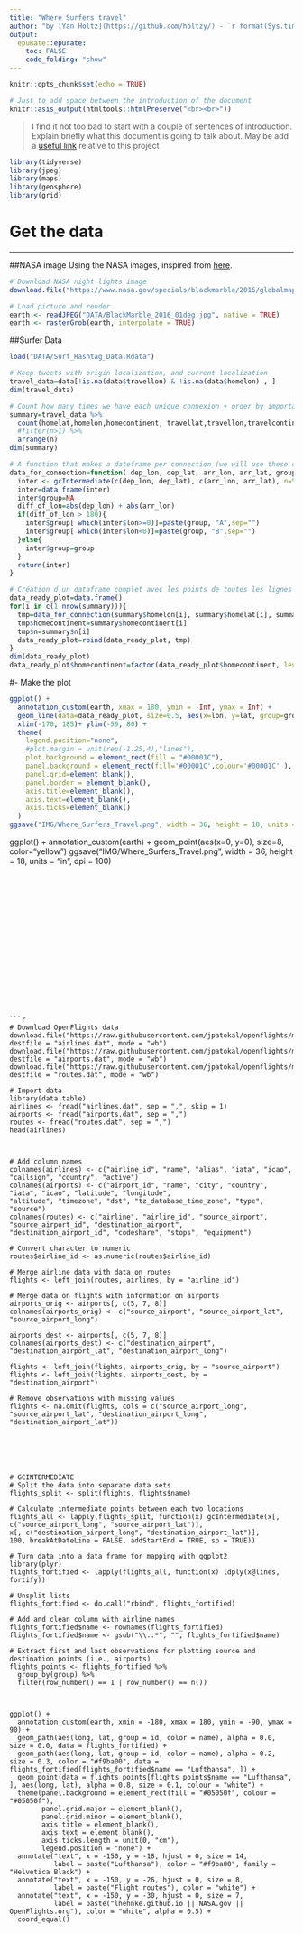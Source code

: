 ```yaml
---
title: "Where Surfers travel"
author: "by [Yan Holtz](https://github.com/holtzy/) - `r format(Sys.time(), '%d %B %Y')`"
output:
  epuRate::epurate:
    toc: FALSE
    code_folding: "show"
---
```


```r
knitr::opts_chunk$set(echo = TRUE)
```
  
```r
# Just to add space between the introduction of the document
knitr::asis_output(htmltools::htmlPreserve("<br><br>"))
```


> I find it not too bad to start with a couple of sentences of introduction. Explain briefly what this document is going to talk about. May be add a [useful link](www.r-graph-gallery.com) relative to this project

```r
library(tidyverse)
library(jpeg)
library(maps)
library(geosphere)
library(grid)

```



# Get the data
***

##NASA image
Using the NASA images, inspired from [here](https://www.dataplanes.org/notes/2018/01/27/flight-routes-night-lights). 
```r
# Download NASA night lights image
download.file("https://www.nasa.gov/specials/blackmarble/2016/globalmaps/BlackMarble_2016_01deg.jpg", destfile = "DATA/BlackMarble_2016_01deg.jpg", mode = "wb")

# Load picture and render
earth <- readJPEG("DATA/BlackMarble_2016_01deg.jpg", native = TRUE)
earth <- rasterGrob(earth, interpolate = TRUE)
```

##Surfer Data
```r
load("DATA/Surf_Hashtag_Data.Rdata")

# Keep tweets with origin localization, and current localization
travel_data=data[!is.na(data$travellon) & !is.na(data$homelon) , ]
dim(travel_data)

# Count how many times we have each unique connexion + order by importance
summary=travel_data %>% 
  count(homelat,homelon,homecontinent, travellat,travellon,travelcontinent) %>%
  #filter(n>1) %>%
  arrange(n) 
dim(summary)

# A function that makes a dateframe per connection (we will use these connections to plot each lines)
data_for_connection=function( dep_lon, dep_lat, arr_lon, arr_lat, group){
  inter <- gcIntermediate(c(dep_lon, dep_lat), c(arr_lon, arr_lat), n=50, addStartEnd=TRUE, breakAtDateLine=F)             
  inter=data.frame(inter)
  inter$group=NA
  diff_of_lon=abs(dep_lon) + abs(arr_lon)
  if(diff_of_lon > 180){
    inter$group[ which(inter$lon>=0)]=paste(group, "A",sep="")
    inter$group[ which(inter$lon<0)]=paste(group, "B",sep="")
  }else{
    inter$group=group
  }
  return(inter)
}

# Création d'un dataframe complet avec les points de toutes les lignes à faire.
data_ready_plot=data.frame()
for(i in c(1:nrow(summary))){
  tmp=data_for_connection(summary$homelon[i], summary$homelat[i], summary$travellon[i], summary$travellat[i] , i)
  tmp$homecontinent=summary$homecontinent[i]
  tmp$n=summary$n[i]
  data_ready_plot=rbind(data_ready_plot, tmp)
}
dim(data_ready_plot)
data_ready_plot$homecontinent=factor(data_ready_plot$homecontinent, levels=c("Asia","Europe","Australia","Africa","North America","South America","Antarctica"))

```



#- Make the plot

```r
ggplot() + 
  annotation_custom(earth, xmax = 180, ymin = -Inf, ymax = Inf) +
  geom_line(data=data_ready_plot, size=0.5, aes(x=lon, y=lat, group=group, colour=homecontinent, alpha=n)) +
  xlim(-170, 185)+ ylim(-59, 80) +
  theme(
    legend.position="none",
    #plot.margin = unit(rep(-1.25,4),"lines"),
    plot.background = element_rect(fill = "#00001C"),
    panel.background = element_rect(fill='#00001C',colour='#00001C' ),
    panel.grid=element_blank(), 
    panel.border = element_blank(),
    axis.title=element_blank(),
    axis.text=element_blank(),
    axis.ticks=element_blank()
  ) 
ggsave("IMG/Where_Surfers_Travel.png", width = 36, height = 18, units = "in", dpi = 100)
```






ggplot() +
  annotation_custom(earth) +
  geom_point(aes(x=0, y=0), size=8, color="yellow") 
ggsave("IMG/Where_Surfers_Travel.png", width = 36, height = 18, units = "in", dpi = 100)
```


















```r
# Download OpenFlights data
download.file("https://raw.githubusercontent.com/jpatokal/openflights/master/data/airlines.dat",
destfile = "airlines.dat", mode = "wb")
download.file("https://raw.githubusercontent.com/jpatokal/openflights/master/data/airports.dat", 
destfile = "airports.dat", mode = "wb")
download.file("https://raw.githubusercontent.com/jpatokal/openflights/master/data/routes.dat", 
destfile = "routes.dat", mode = "wb")

# Import data
library(data.table)
airlines <- fread("airlines.dat", sep = ",", skip = 1)
airports <- fread("airports.dat", sep = ",")
routes <- fread("routes.dat", sep = ",")
head(airlines)



# Add column names
colnames(airlines) <- c("airline_id", "name", "alias", "iata", "icao", "callsign", "country", "active")
colnames(airports) <- c("airport_id", "name", "city", "country", "iata", "icao", "latitude", "longitude", 
"altitude", "timezone", "dst", "tz_database_time_zone", "type", "source")
colnames(routes) <- c("airline", "airline_id", "source_airport", "source_airport_id", "destination_airport", 
"destination_airport_id", "codeshare", "stops", "equipment")

# Convert character to numeric
routes$airline_id <- as.numeric(routes$airline_id)

# Merge airline data with data on routes
flights <- left_join(routes, airlines, by = "airline_id")

# Merge data on flights with information on airports
airports_orig <- airports[, c(5, 7, 8)]
colnames(airports_orig) <- c("source_airport", "source_airport_lat", "source_airport_long")

airports_dest <- airports[, c(5, 7, 8)]
colnames(airports_dest) <- c("destination_airport", "destination_airport_lat", "destination_airport_long")

flights <- left_join(flights, airports_orig, by = "source_airport")
flights <- left_join(flights, airports_dest, by = "destination_airport")

# Remove observations with missing values
flights <- na.omit(flights, cols = c("source_airport_long", "source_airport_lat", "destination_airport_long", "destination_airport_lat"))






# GCINTERMEDIATE
# Split the data into separate data sets
flights_split <- split(flights, flights$name)

# Calculate intermediate points between each two locations
flights_all <- lapply(flights_split, function(x) gcIntermediate(x[, c("source_airport_long", "source_airport_lat")], 
x[, c("destination_airport_long", "destination_airport_lat")], 
100, breakAtDateLine = FALSE, addStartEnd = TRUE, sp = TRUE))

# Turn data into a data frame for mapping with ggplot2
library(plyr)
flights_fortified <- lapply(flights_all, function(x) ldply(x@lines, fortify))

# Unsplit lists
flights_fortified <- do.call("rbind", flights_fortified)

# Add and clean column with airline names
flights_fortified$name <- rownames(flights_fortified)
flights_fortified$name <- gsub("\\..*", "", flights_fortified$name)

# Extract first and last observations for plotting source and destination points (i.e., airports)
flights_points <- flights_fortified %>%
  group_by(group) %>%
  filter(row_number() == 1 | row_number() == n())



ggplot() +
  annotation_custom(earth, xmin = -180, xmax = 180, ymin = -90, ymax = 90) +
  geom_path(aes(long, lat, group = id, color = name), alpha = 0.0, size = 0.0, data = flights_fortified) + 
  geom_path(aes(long, lat, group = id, color = name), alpha = 0.2, size = 0.3, color = "#f9ba00", data = flights_fortified[flights_fortified$name == "Lufthansa", ]) + 
  geom_point(data = flights_points[flights_points$name == "Lufthansa", ], aes(long, lat), alpha = 0.8, size = 0.1, colour = "white") +
  theme(panel.background = element_rect(fill = "#05050f", colour = "#05050f"), 
        panel.grid.major = element_blank(),
        panel.grid.minor = element_blank(), 
        axis.title = element_blank(), 
        axis.text = element_blank(), 
        axis.ticks.length = unit(0, "cm"),
        legend.position = "none") +
  annotate("text", x = -150, y = -18, hjust = 0, size = 14,
           label = paste("Lufthansa"), color = "#f9ba00", family = "Helvetica Black") +
  annotate("text", x = -150, y = -26, hjust = 0, size = 8, 
           label = paste("Flight routes"), color = "white") +
  annotate("text", x = -150, y = -30, hjust = 0, size = 7, 
           label = paste("lhehnke.github.io || NASA.gov || OpenFlights.org"), color = "white", alpha = 0.5) +
  coord_equal()



```

